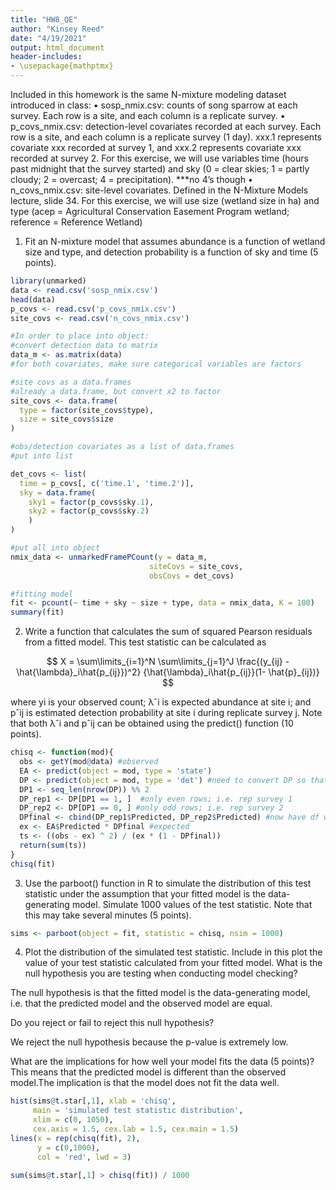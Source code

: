 ```yaml
---
title: "HW8_QE"
author: "Kinsey Reed"
date: "4/19/2021"
output: html_document
header-includes:
- \usepackage{mathptmx}
---
```


Included in this homework is the same N-mixture modeling dataset introduced in class:
• sosp_nmix.csv: counts of song sparrow at each survey. Each row is a site, and each column is a
replicate survey.
• p_covs_nmix.csv: detection-level covariates recorded at each survey. Each row is a site, and each
column is a replicate survey (1 day). xxx.1 represents covariate xxx recorded at survey 1, and xxx.2
represents covariate xxx recorded at survey 2. For this exercise, we will use variables time (hours past
midnight that the survey started) and sky (0 = clear skies; 1 = partly cloudy; 2 = overcast; 4 =
precipitation). ***no 4's though
• n_covs_nmix.csv: site-level covariates. Defined in the N-Mixture Models lecture, slide 34. For this
exercise, we will use size (wetland size in ha) and type (acep = Agricultural Conservation Easement
Program wetland; reference = Reference Wetland)



1. Fit an N-mixture model that assumes abundance is a function of wetland size and type, and detection
probability is a function of sky and time (5 points).

```r
library(unmarked)
data <- read.csv('sosp_nmix.csv')
head(data)
p_covs <- read.csv('p_covs_nmix.csv')
site_covs <- read.csv('n_covs_nmix.csv')

#In order to place into object:
#convert detection data to matrix
data_m <- as.matrix(data)
#for both covariates, make sure categorical variables are factors 

#site covs as a data.frames
#already a data.frame, but convert x2 to factor
site_covs <- data.frame(
  type = factor(site_covs$type),
  size = site_covs$size
)

#obs/detection covariates as a list of data.frames
#put into list

det_covs <- list(
  time = p_covs[, c('time.1', 'time.2')],
  sky = data.frame(
    sky1 = factor(p_covs$sky.1),
    sky2 = factor(p_covs$sky.2)
    )
)

#put all into object
nmix_data <- unmarkedFramePCount(y = data_m, 
                               siteCovs = site_covs, 
                               obsCovs = det_covs)

#fitting model
fit <- pcount(~ time + sky ~ size + type, data = nmix_data, K = 100)
summary(fit)

```

2. Write a function that calculates the sum of squared Pearson residuals from a fitted model. This test
statistic can be calculated as 

$$ X =  \sum\limits_{i=1}^N  \sum\limits_{j=1}^J \frac{(y_{ij} - \hat{\lambda}_i\hat{p_{ij}})^2} {\hat{\lambda}_i\hat{p_{ij}}(1- \hat{p}_{ij})}  $$

where yi is your observed count; λˆi is expected abundance at site i; and pˆij is estimated detection
probability at site i during replicate survey j. Note that both λˆi and pˆij can be obtained using the
predict() function (10 points).

```r

chisq <- function(mod){
  obs <- getY(mod@data) #observed
  EA <- predict(object = mod, type = 'state') 
  DP <- predict(object = mod, type = 'det') #need to convert DP so that has two columns for each rep survey instead of one long list
  DP1 <- seq_len(nrow(DP)) %% 2
  DP_rep1 <- DP[DP1 == 1, ]  #only even rows; i.e. rep survey 1
  DP_rep2 <- DP[DP1 == 0, ] #only odd rows; i.e. rep survey 2
  DPfinal <- cbind(DP_rep1$Predicted, DP_rep2$Predicted) #now have df with two columns, one for each rep survey
  ex <- EA$Predicted * DPfinal #expected
  ts <- ((obs - ex) ^ 2) / (ex * (1 - DPfinal))
  return(sum(ts))
}
chisq(fit)

```


3. Use the parboot() function in R to simulate the distribution of this test statistic under the assumption
that your fitted model is the data-generating model. Simulate 1000 values of the test statistic. Note
that this may take several minutes (5 points).

```r
sims <- parboot(object = fit, statistic = chisq, nsim = 1000)
```

4. Plot the distribution of the simulated test statistic. Include in this plot the value of your test statistic
calculated from your fitted model. 
What is the null hypothesis you are testing when conducting model checking? 

The null hypothesis is that the fitted model is the data-generating model, i.e. that the predicted model and the observed model are equal.

Do you reject or fail to reject this null hypothesis? 

We reject the null hypothesis because the p-value is extremely low.

What are the implications for how well your model fits the data (5 points)?
This means that the predicted model is different than the observed model.The implication is that the model does not fit the data well. 



```r
hist(sims@t.star[,1], xlab = 'chisq',
     main = 'simulated test statistic distribution',
     xlim = c(0, 1050),
     cex.axis = 1.5, cex.lab = 1.5, cex.main = 1.5)
lines(x = rep(chisq(fit), 2),
      y = c(0,1000),
      col = 'red', lwd = 3)

sum(sims@t.star[,1] > chisq(fit)) / 1000
``` 

